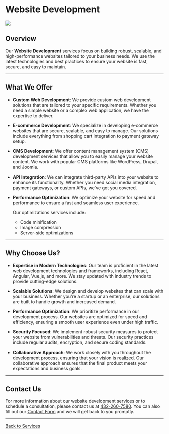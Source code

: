 
# Website Development

<Image src={image} className="rounded-lg" />

## Overview

Our **Website Development** services focus on building robust, scalable, and
high-performance websites tailored to your business needs. We use the latest
technologies and best practices to ensure your website is fast, secure, and easy
to maintain.

---

## What We Offer

-   **Custom Web Development**: We provide custom web development solutions that
    are tailored to your specific requirements. Whether you need a simple
    website or a complex web application, we have the expertise to deliver.

-   **E-commerce Development**: We specialize in developing e-commerce websites
    that are secure, scalable, and easy to manage. Our solutions include
    everything from shopping cart integration to payment gateway setup.

-   **CMS Development**: We offer content management system (CMS) development
    services that allow you to easily manage your website content. We work with
    popular CMS platforms like WordPress, Drupal, and Joomla.

-   **API Integration**: We can integrate third-party APIs into your website to
    enhance its functionality. Whether you need social media integration,
    payment gateways, or custom APIs, we've got you covered.

-   **Performance Optimization**: We optimize your website for speed and
    performance to ensure a fast and seamless user experience.

    Our optimizations services include:

    -   Code minification
    -   Image compression
    -   Server-side optimizations

---

## Why Choose Us?

-   **Expertise in Modern Technologies**: Our team is proficient in the latest
    web development technologies and frameworks, including React, Angular,
    Vue.js, and more. We stay updated with industry trends to provide
    cutting-edge solutions.

-   **Scalable Solutions**: We design and develop websites that can scale with
    your business. Whether you're a startup or an enterprise, our solutions are
    built to handle growth and increased demand.

-   **Performance Optimization**: We prioritize performance in our development
    process. Our websites are optimized for speed and efficiency, ensuring a
    smooth user experience even under high traffic.

-   **Security Focused**: We implement robust security measures to protect your
    website from vulnerabilities and threats. Our security practices include
    regular audits, encryption, and secure coding standards.

-   **Collaborative Approach**: We work closely with you throughout the
    development process, ensuring that your vision is realized. Our
    collaborative approach ensures that the final product meets your
    expectations and business goals.

---

## Contact Us

For more information about our website development services or to schedule a
consultation, please contact us at [432-260-7580](tel:432-260-7580). You can
also fill out our [Contact Form](/contact-us) and we will get back to you
promptly.

---

[Back to Services](services)
